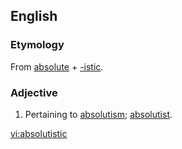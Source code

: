 ==English==

===Etymology===
From [[absolute]] + [[-istic]].

===Adjective===
{{en-adj}}
# Pertaining to [[absolutism]]; [[absolutist]].

[[vi:absolutistic]]